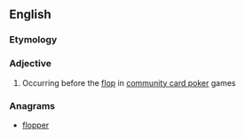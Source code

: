 ==English==

===Etymology===
{{prefix|pre|flop|lang=en}}

===Adjective===
{{en-adj|-}}

# {{label|en|poker}} Occurring before the [[flop]] in [[w:community card poker|community card poker]] games

===Anagrams===
* [[flopper#English|flopper]]